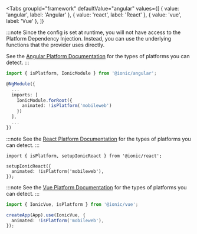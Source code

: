 
<Tabs
  groupId="framework"
  defaultValue="angular"
  values={[
    { value: 'angular', label: 'Angular' },
    { value: 'react', label: 'React' },
    { value: 'vue', label: 'Vue' },
  ]}
>
<TabItem value="angular">

:::note
Since the config is set at runtime, you will not have access to the Platform Dependency Injection. Instead, you can use the underlying functions that the provider uses directly.

See the [Angular Platform Documentation](../angular/platform) for the types of platforms you can detect.
:::

```ts title="app.module.ts"
import { isPlatform, IonicModule } from '@ionic/angular';

@NgModule({
  ...
  imports: [
    IonicModule.forRoot({
      animated: !isPlatform('mobileweb')
    })
  ],
  ...
})
```

</TabItem>
<TabItem value="react">

:::note
See the [React Platform Documentation](../react/platform) for the types of platforms you can detect.
:::

```tsx title="App.tsx"
import { isPlatform, setupIonicReact } from '@ionic/react';

setupIonicReact({
  animated: !isPlatform('mobileweb'),
});
```

</TabItem>
<TabItem value="vue">

:::note
See the [Vue Platform Documentation](../vue/platform) for the types of platforms you can detect.
:::

```ts title="main.ts"
import { IonicVue, isPlatform } from '@ionic/vue';

createApp(App).use(IonicVue, {
  animated: !isPlatform('mobileweb'),
});
```

</TabItem>
</Tabs>
